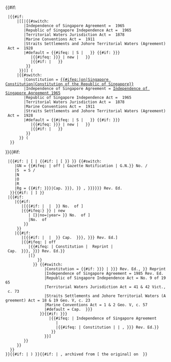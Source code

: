 {{#if:{{{title|}}}
  |{{#if:{{{titlelink|}}}
      |[[{{{titlelink}}}|{{#switch:{{{title}}}
         |Independence of Singapore Agreement = {{{title}}} 1965
         |Republic of Singapore Independence Act = {{{title}}} 1965
         |Territorial Waters Jurisdiction Act = {{{title}}} 1878
         |Marine Conventions Act = {{{title}}} 1911
         |Straits Settlements and Johore Territorial Waters (Agreement) Act = {{{title}}} 1928
         |#default = {{{title}}}{{#ifeq:{{{sltype|}}} | S | &#32;{{{year}}} }} {{#if:{{{1|{{{cap|}}} }}}{{{sltype|}}}
            |{{#ifeq:{{{1|{{{cap|}}} }}} | new | &#32;{{{year}}} }}
            |{{#if:{{{year|}}} | &#32;{{{year}}} }}
          }}
       }}]]&#32;(
      |{{#switch:{{ucfirst:{{{title}}} }}
         |Constitution = [[新加坡憲法|{{#ifeq:{{lc:{{{abbr|}}}}}|on|Singapore Constitution|Constitution of the Republic of Singapore}}]]
         |Independence of Singapore Agreement = [[Independence of Singapore Agreement 1965]]
         |Republic of Singapore Independence Act = {{{title}}} 1965
         |Territorial Waters Jurisdiction Act = {{{title}}} 1878
         |Marine Conventions Act = {{{title}}} 1911
         |Straits Settlements and Johore Territorial Waters (Agreement) Act = {{{title}}} 1928
         |#default = {{{title}}}{{#ifeq:{{{sltype|}}} | S | &#32;{{{year}}} }} {{#if:{{{1|{{{cap|}}} }}}{{{sltype|}}}
            |{{#ifeq:{{{1|{{{cap|}}} }}} | new | &#32;{{{year}}} }}
            |{{#if:{{{year|}}} | &#32;{{{year}}} }}
          }}
       }}&#32;(
   }}
}}{{#if:{{{sltype|}}}
  |{{#if:{{{archiveurl|}}} | [{{{archiveurl}}} | {{#if:{{{url|}}} | [{{{url}}} }} }} {{#switch:{{{sltype}}}
     |GN = {{#ifeq:{{lc:{{{abbr|}}} }} | off | Gazette Notification | G.N.}} No.&nbsp;{{{no}}}/{{{year}}}
     |S  = S&nbsp;{{{no}}}/{{{year}}}
     |N
     |O
     |R
     |Rg = {{#if:{{{1|{{{cap|}}} }}}|Cap.&nbsp;{{{1|{{{cap}}}}}},&#32;}}{{{sltype}}}&nbsp;{{{no}}}, {{{2|{{{ed|{{{year}}}}}}}}} Rev. Ed.
   }}{{#if:{{{url|}}} | ] }}
  |{{#if:{{{no|}}}
     |{{#if:{{{url|}}}
        |[{{#if:{{{archiveurl|}}} | {{{archiverurl}}} | {{{url}}} }} No.&nbsp;{{{no}}} of {{{year}}}]
        |{{#ifeq:{{lc:{{{1|{{{cap}}} }}} }} | new
           | [{{Singapore legislation/index|cap={{{1|{{{cap}}} }}}|no={{{no}}}|year={{{year}}} }} No.&nbsp;{{{no}}} of {{{year}}}]
           |No.&nbsp;{{{no}}} of {{{year}}}
         }}
      }}
     |{{#if:{{{url|}}}
        |[{{#if:{{{archiveurl|}}} | {{{archiverurl}}} | {{{url}}} }} Cap.&nbsp;{{{1|{{{cap}}} }}}, {{{2|{{{ed}}}}}}&nbsp;Rev. Ed.]
        |{{#ifeq:{{lc:{{{lk}}} }} | off
           |{{#ifeq:{{{title|}}} | Constitution | {{{rep}}} Reprint | Cap.&nbsp;{{{1|{{{cap}}} }}}, {{{2|{{{ed}}}}}}&nbsp;Rev. Ed.}}
           |[{{Singapore legislation/index | cap = {{#switch:{{ucfirst:{{{title|}}} }}
               |Constitution = CONST
               |Independence of Singapore Agreement = INDEP
               |Republic of Singapore Independence Act = RSI
               |Territorial Waters Jurisdiction Act = IA1
               |Straits Settlements and Johore Territorial Waters (Agreement) Act = IA2
               |Marine Conventions Act = IA3
               |#default = {{{1|{{{cap}}} }}}
               }}
             }} {{#switch:{{ucfirst:{{{title|}}} }}
                  |Constitution = {{#if:{{{2|{{{ed|}}} }}} | {{{2|{{{ed}}}}}} Rev. Ed.,&#32;}}{{{rep}}} Reprint
                  |Independence of Singapore Agreement = 1985 Rev. Ed.
                  |Republic of Singapore Independence Act = No.&nbsp;9 of 1965
                  |Territorial Waters Jurisdiction Act = 41 & 42 Vict., c.&nbsp;73
                  |Straits Settlements and Johore Territorial Waters (Agreement) Act = 18 & 19 Geo. V, c.&nbsp;23
                  |Marine Conventions Act = 1 & 2 Geo. V, c.&nbsp;57
                  |#default = Cap.&nbsp;{{{1|{{{cap}}} }}}
                }}{{#if:{{{2|{{{ed|}}} }}}
                    |{{#ifeq:{{{title}}} | Independence of Singapore Agreement
                       |<!--Display nothing-->
                       |{{#ifeq:{{{title}}} | Constitution | | ,&#32;{{{2|{{{ed}}}}}}&nbsp;Rev. Ed.}}
                     }}
                  }}]
         }}
      }}
   }}
 }}{{#if:{{{title|}}} | ) }}{{#if:{{{archiveurl|}}} | , archived from [{{{url}}} the original] on {{date | {{{archivedate}}} | {{{dateformat|}}} }} }}<noinclude><!--NOTE: Please place categories in [[Template:Singapore Statute/doc]].-->{{Documentation}}</noinclude>